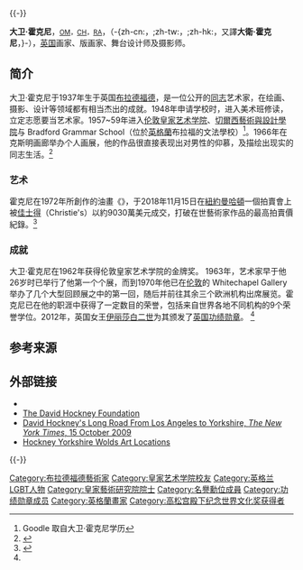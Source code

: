 {{noteTA
|G1=UK Places
|G2=USStates
|G3=PoliticiansUK
|1=zh-cn:霍克尼; zh-tw:霍克尼; zh-hk:翯尼;
}}
{{external links}}{{-}}
{{Infobox artist
| bgcolour      = #76A8FF
| name          =大卫·霍克尼<br />David Hockney
| image         =
| imagesize     =230px| caption       = 由Florent Bonnefoi在[[iPad|iPad]]上绘制的大卫·霍克尼肖像

| birthdate    = 1937年7月9日| birthplace   = [[布拉德福德|布拉德福德]]
| death_date    =
| death_place   =
| nationality   = {{UK}}| field         = [[绘画|绘画]]、[[版画|版画]]、[[摄影|摄影]]、景区设计
| training      = [[布拉德福德學院_(英格蘭)|布拉德福德的藝術學院]] (1953–1957)<br />[[皇家艺术学院|皇家艺术学院]] (1959–1962)
| movement      = [[波普艺术|波普艺术]]
| works         =
| patrons       =
| influenced by = [[Julian_Trevelyan|Julian Trevelyan]]
| influenced    =
| awards        = [[John_Moores_Painting_Prize|John Moores Painting Prize]] (1967)<br />[[名誉勋位|名誉勋位]] (1997)<br />[[皇家美术学院|皇家美术学院]]院士<br />[[名誉勋位|名誉勋位]] (2012)
}}

'''大卫·霍克尼'''，<small>[[功绩勋章|OM]]，[[名誉勋位|CH]]，[[皇家美术学院|RA]]</small>，（{{lang-en|David Hockney}}-{zh-cn:，;zh-tw:，;zh-hk:，又譯'''大衛·霍克尼'''，}-{{bd|1937年|7月9日|||}}），[[英国|英国]]画家、版画家、舞台设计师及摄影师。

==简介==
大卫·霍克尼于1937年生于英国[[布拉德福德|布拉德福德]]，是一位公开的[[同志_(LGBT)|同志]]艺术家，在绘画、摄影、设计等领域都有相当杰出的成就。1948年申请学校时，进入美术班修读，立定志愿要当艺术家。1957~59年进入[[皇家艺术学院|伦敦皇家艺术学院]]、[[切爾西藝術與設計學院|切爾西藝術與設計學院]]与 Bradford Grammar School（位於[[英格蘭|英格蘭]]布拉福的文法學校）<ref>Goodle 取自大卫·霍克尼学历</ref>。1966年在克斯明画廊举办个人画展，他的作品很直接表现出对男性的仰慕，及描绘出现实的同志生活。<ref name=":0">{{Cite web |url=https://www.pacegallery.com/artists/192/david-hockney?locale=zh |title=存档副本 |access-date=2018-11-17 |archive-date=2019-08-28 |archive-url=https://web.archive.org/web/20190828224149/https://www.pacegallery.com/artists/192/david-hockney?locale=zh |dead-url=no }}</ref>

===艺术===
霍克尼在1972年所創作的油畫《{{le|藝術家肖像（泳池與兩個人像）|Portrait of an Artist (Pool with Two Figures)}}》，于2018年11月15日在[[紐約|紐約]][[曼哈頓|曼哈頓]]一個拍賣會上被[[佳士得|佳士得]]（Christie's）以約9030萬美元成交，打破在世藝術家作品的最高拍賣價紀錄。<ref>{{Cite web|url=https://www.cna.com.tw/news/aopl/201811160122.aspx|title=霍克尼經典畫近28億敲槌 創在世藝術家作品拍賣紀錄|accessdate=2018-11-17|author=|date=2018-11-16|publisher=|archive-date=2019-07-29|archive-url=https://web.archive.org/web/20190729122537/https://www.cna.com.tw/news/aopl/201811160122.aspx|dead-url=no}}</ref>

===成就===
大卫·霍克尼在1962年获得伦敦皇家艺术学院的金牌奖。 1963年，艺术家早于他26岁时已举行了他第一个个展，而到1970年他已在[[伦敦|伦敦]]的 Whitechapel Gallery 举办了几个大型回顾展之中的第一回，随后并前往其余三个欧洲机构出席展览。霍克尼已在他的职涯中获得了一定数目的荣誉，包括来自世界各地不同机构的9个荣誉学位。2012年，英国女王[[伊丽莎白二世|伊丽莎白二世]]为其颁发了[[功績勳章_(英國)|英国功绩勋章]]。 <ref name=":0" />

==参考来源==
{{reflist}}

==外部链接==
{{commons category|David Hockney}}
{{wikiquote}}
* {{Official|http://www.davidhockney.co/}}
* [https://thedavidhockneyfoundation.org/ The David Hockney Foundation] {{Wayback|url=https://thedavidhockneyfoundation.org/ |date=20220615222237 }}
* [https://www.nytimes.com/2009/10/18/arts/design/18kino.html David Hockney's Long Road From Los Angeles to Yorkshire, ''The New York Times'', 15 October 2009] {{Wayback|url=https://www.nytimes.com/2009/10/18/arts/design/18kino.html |date=20220305201733 }}
* [http://www.yocc.co.uk Hockney Yorkshire Wolds Art Locations] {{Wayback|url=http://www.yocc.co.uk/ |date=20210208101128 }}

{{-}}
{{高松宫殿下纪念世界文化奖获得者|painting}}
{{Authority control}}
{{DEFAULTSORT:Hockney, David}}
[[Category:布拉德福德藝術家|Category:布拉德福德藝術家]]
[[Category:皇家艺术学院校友|Category:皇家艺术学院校友]]
[[Category:英格兰LGBT人物|Category:英格兰LGBT人物]]
[[Category:皇家藝術研究院院士|Category:皇家藝術研究院院士]]
[[Category:名譽勳位成員|Category:名譽勳位成員]]
[[Category:功绩勋章成员|Category:功绩勋章成员]]
[[Category:英格蘭畫家|Category:英格蘭畫家]]
[[Category:高松宫殿下纪念世界文化奖获得者|Category:高松宫殿下纪念世界文化奖获得者]]